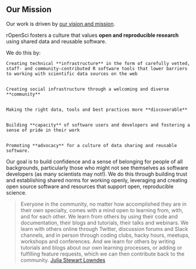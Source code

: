 ## Our Mission {#mission}


Our work is driven by [our vision and mission](https://ropensci.org/about/).

rOpenSci fosters a culture that values **open and reproducible research** using shared data and reusable software.

We do this by:


    Creating technical **infrastructure** in the form of carefully vetted, staff- and community-contributed R software tools that lower barriers to working with scientific data sources on the web


    Creating social infrastructure through a welcoming and diverse **community**


    Making the right data, tools and best practices more **discoverable**


    Building **capacity** of software users and developers and fostering a sense of pride in their work


    Promoting **advocacy** for a culture of data sharing and reusable software.

Our goal is to build confidence and a sense of belonging for people of all backgrounds, particularly those who might not see themselves as software developers (as many scientists may not!). We do this through building trust and establishing shared norms for working openly, leveraging and creating open source software and resources that support open, reproducible science.

> Everyone in the community, no matter how accomplished they are in their own specialty, comes with a mind open to learning from, with, and for each other. We learn from others by using their code and documentation, their blogs and tutorials, their talks and webinars. We learn with others online through Twitter, discussion forums and Slack channels, and in person through coding clubs, hacky hours, meetups, workshops and conferences. And we learn for others by writing tutorials and blogs about our own learning processes, or adding or fulfilling feature requests, which we can then contribute back to the community. [Julia Stewart Lowndes](https://blogs.scientificamerican.com/observations/open-software-means-kinder-science/) 

